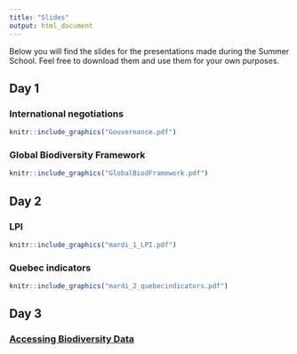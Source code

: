 ```yaml
---
title: "Slides"
output: html_document
---
```


Below you will find the slides for the presentations made during the Summer School. Feel free to download them and use them for your own purposes.

## Day 1

### International negotiations

```r
knitr::include_graphics("Gouvernance.pdf")
```

### Global Biodiversity Framework

```r
knitr::include_graphics("GlobalBiodFramework.pdf")
```

## Day 2

### LPI

```r
knitr::include_graphics("mardi_1_LPI.pdf")
```

### Quebec indicators

```r
knitr::include_graphics("mardi_2_quebecindicators.pdf")
```



## Day 3

### [Accessing Biodiversity Data](https://vincent-beauregard-ielab.github.io/Ecole_dete_2024/#1)


